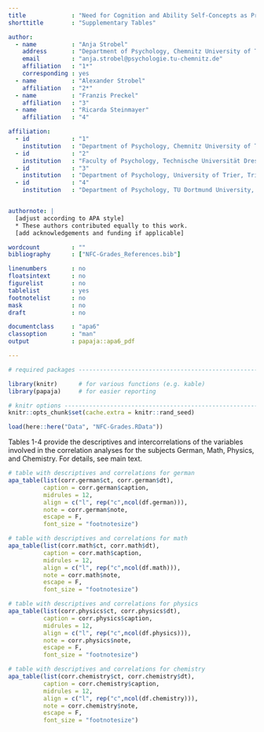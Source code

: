 ```yaml
---
title             : "Need for Cognition and Ability Self-Concepts as Predictors of Changes in School Grades\\newline Supplementary Tables"
shorttitle        : "Supplementary Tables"

author: 
  - name          : "Anja Strobel"
    address       : "Department of Psychology, Chemnitz University of Technology, 09120 Chemnitz, Germany"
    email         : "anja.strobel@psychologie.tu-chemnitz.de"
    affiliation   : "1*"
    corresponding : yes
  - name          : "Alexander Strobel"
    affiliation   : "2*"
  - name          : "Franzis Preckel"
    affiliation   : "3"
  - name          : "Ricarda Steinmayer"
    affiliation   : "4"

affiliation:
  - id            : "1"
    institution   : "Department of Psychology, Chemnitz University of Technology, Chemnitz, Germany"
  - id            : "2"
    institution   : "Faculty of Psychology, Technische Universität Dresden, Dresden, Germany"
  - id            : "3"
    institution   : "Department of Psychology, University of Trier, Trier, Germany"
  - id            : "4"
    institution   : "Department of Psychology, TU Dortmund University, Dortmund, Germany"


authornote: |
  [adjust according to APA style]
  * These authors contributed equally to this work.
  [add acknowledgements and funding if applicable]

wordcount         : ""
bibliography      : ["NFC-Grades_References.bib"]

linenumbers       : no
floatsintext      : no
figurelist        : no
tablelist         : yes
footnotelist      : no
mask              : no
draft             : no

documentclass     : "apa6"
classoption       : "man"
output            : papaja::apa6_pdf

---
```


```r

# required packages -----------------------------------------------------------

library(knitr)      # for various functions (e.g. kable)
library(papaja)     # for easier reporting

# knitr options ---------------------------------------------------------------
knitr::opts_chunk$set(cache.extra = knitr::rand_seed)

```


```r

load(here::here("Data", "NFC-Grades.RData"))

```

Tables 1-4 provide the descriptives and intercorrelations of the variables involved in the correlation analyses for the subjects German, Math, Physics, and Chemistry. For details, see main text.

```r

# table with descriptives and correlations for german
apa_table(list(corr.german$ct, corr.german$dt),
          caption = corr.german$caption,
          midrules = 12,
          align = c("l", rep("c",ncol(df.german))),
          note = corr.german$note,
          escape = F,
          font_size = "footnotesize")
```

```r

# table with descriptives and correlations for math
apa_table(list(corr.math$ct, corr.math$dt),
          caption = corr.math$caption,
          midrules = 12,
          align = c("l", rep("c",ncol(df.math))),
          note = corr.math$note,
          escape = F,
          font_size = "footnotesize")
```


```r

# table with descriptives and correlations for physics
apa_table(list(corr.physics$ct, corr.physics$dt),
          caption = corr.physics$caption,
          midrules = 12,
          align = c("l", rep("c",ncol(df.physics))),
          note = corr.physics$note,
          escape = F,
          font_size = "footnotesize")
```


```r

# table with descriptives and correlations for chemistry
apa_table(list(corr.chemistry$ct, corr.chemistry$dt),
          caption = corr.chemistry$caption,
          midrules = 12,
          align = c("l", rep("c",ncol(df.chemistry))),
          note = corr.chemistry$note,
          escape = F,
          font_size = "footnotesize")
```



